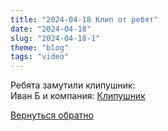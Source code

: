 ```yaml
---
title: "2024-04-18 Клип от ребят"
date: "2024-04-18"
slug: "2024-04-18-1"
theme: "blog"
tags: "video"
---
```


Ребята замутили клипушник:\
Иван Б и компания: 
[Клипушник](https://youtu.be/RNT4HouuEI8?si=zWOXVG4zL3VwhMXl)




[Вернуться обратно](https://bobkov.tech/blog/)


